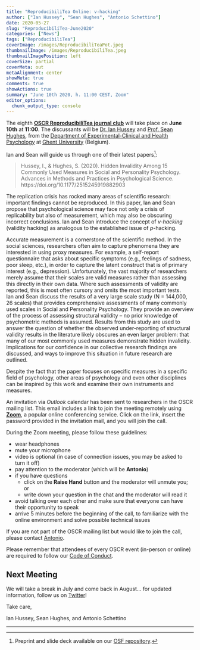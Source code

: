 ```yaml
---
title: "ReproducibiliTea Online: v-hacking"
author: ["Ian Hussey", "Sean Hughes", "Antonio Schettino"]
date: 2020-05-27
slug: "ReproducibiliTea-June2020"
categories: ["News"]
tags: ["ReproducibiliTea"]
coverImage: /images/ReproducibiliTeaPot.jpeg
thumbnailImage: /images/ReproducibiliTea.jpeg
thumbnailImagePosition: left
coverSize: partial
coverMeta: out
metaAlignment: center
showMeta: true
comments: true
showActions: true
summary: "June 10th 2020, h. 11:00 CEST, Zoom"
editor_options: 
  chunk_output_type: console
---
```


The eighth [**OSCR ReproducibiliTea journal club**](https://www.openscience-rotterdam.com/2019/10/announcement-reproducibilitea/) will take place on **June 10th** at **11:00**. The discussants will be [Dr. Ian Hussey](https://twitter.com/ianhussey) and [Prof. Sean Hughes](https://www.drseanhughes.com/), from the [Department of Experimental-Clinical and Health Psychology](https://www.ugent.be/pp/ekgp/en) at [Ghent University](https://www.ugent.be/en) (Belgium).

Ian and Sean will guide us through one of their latest papers[^1]:

> Hussey, I., & Hughes, S. (2020). Hidden Invalidity Among 15 Commonly Used Measures in Social and Personality Psychology. Advances in Methods and Practices in Psychological Science. https://doi.org/10.1177/2515245919882903

The replication crisis has rocked many areas of scientific research: important findings cannot be reproduced. In this paper, Ian and Sean propose that psychological science may face not only a crisis of replicability but also of measurement, which may also be obscuring incorrect conclusions. Ian and Sean introduce the concept of *v-hacking* (validity hacking) as analogous to the established issue of *p*-hacking.   
   
Accurate measurement is a cornerstone of the scientific method. In the social sciences, researchers often aim to capture phenomena they are interested in using proxy measures. For example, a self-report questionnaire that asks about specific symptoms (e.g., feelings of sadness, poor sleep, etc.), in order to capture the latent construct that is of primary interest (e.g., depression). Unfortunately, the vast majority of researchers merely assume that their scales are valid measures rather than assessing this directly in their own data. Where such assessments of validity are reported, this is most often cursory and omits the most important tests.   
Ian and Sean discuss the results of a very large scale study (N = 144,000, 26 scales) that provides comprehensive assessments of many commonly used scales in Social and Personality Psychology. They provide an overview of the process of assessing structural validity -- no prior knowledge of psychometric methods is assumed. Results from this study are used to answer the question of whether the observed under-reporting of structural validity results in the literature likely obscures an even larger problem: that many of our most commonly used measures demonstrate hidden invalidity. Implications for our confidence in our collective research findings are discussed, and ways to improve this situation in future research are outlined.

Despite the fact that the paper focuses on specific measures in a specific field of psychology, other areas of psychology and even other disciplines can be inspired by this work and examine their own instruments and measures.

An invitation via *Outlook* calendar has been sent to researchers in the OSCR mailing list. This email includes a link to join the meeting remotely using [**Zoom**](https://zoom.us/), a popular online conferencing service. Click on the link, insert the password provided in the invitation mail, and you will join the call.

During the Zoom meeting, please follow these guidelines:

* wear headphones
* mute your microphone
* video is optional (in case of connection issues, you may be asked to turn it off)
* pay attention to the moderator (which will be **Antonio**)
* if you have questions
  - click on the **Raise Hand** button and the moderator will unmute you; or
  - write down your question in the chat and the moderator will read it
* avoid talking over each other and make sure that everyone can have their opportunity to speak
* arrive 5 minutes before the beginning of the call, to familiarize with the online environment and solve possible technical issues

If you are not part of the OSCR mailing list but would like to join the call, please contact [Antonio](mailto:schettino@eur.nl).

Please remember that attendees of every OSCR event (in-person or online) are required to follow our [Code of Conduct](https://www.openscience-rotterdam.com/coc/).

## Next Meeting

We will take a break in July and come back in August... for updated information, follow us on [Twitter](https://twitter.com/OSCRotterdam)!

Take care,

Ian Hussey, Sean Hughes, and Antonio Schettino

***
[^1]: Preprint and slide deck available on our [OSF repository](https://osf.io/yk9pf/).



